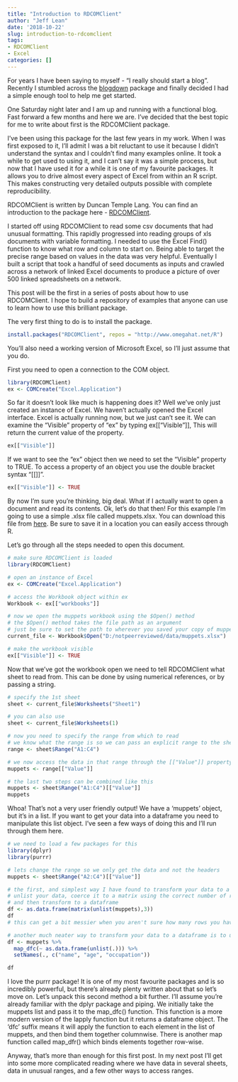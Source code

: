 ```yaml
---
title: "Introduction to RDCOMClient"
author: "Jeff Lean"
date: '2018-10-22'
slug: introduction-to-rdcomclient
tags:
- RDCOMClient
- Excel
categories: []
---
```


For years I have been saying to myself - "I really should start a blog". Recently I stumbled across the [blogdown](https://bookdown.org/yihui/blogdown/) package and finally decided I had a simple enough tool to help me get started.

One Saturday night later and I am up and running with a functional blog. Fast forward a few months and here we are. I've decided that the best topic for me to write about first is the RDCOMClient package.

I've been using this package for the last few years in my work. When I was first exposed to it, I'll admit I was a bit reluctant to use it because I didn't understand the syntax and I couldn't find many examples online. It took a while to get used to using it, and I can't say it was a simple process, but now that I have used it for a while it is one of my favourite packages. It allows you to drive almost every aspect of Excel from within an R script. This makes constructing very detailed outputs possible with complete reproducibility.

RDCOMClient is written by Duncan Temple Lang. You can find an introduction to the package here - [RDCOMClient](http://www.omegahat.net/RDCOMClient/Docs/introduction.html). 

I started off using RDCOMClient to read some csv documents that had unusual formatting. This rapidly progressed into reading groups of xls documents with variable formatting. I needed to use the Excel Find() function to know what row and column to start on. Being able to target the precise range based on values in the data was very helpful. Eventually I built a script that took a handful of seed documents as inputs and crawled across a network of linked Excel documents to produce a picture of over 500 linked spreadsheets on a network.

This post will be the first in a series of posts about how to use RDCOMClient. I hope to build a repository of examples that anyone can use to learn how to use this brilliant package.

The very first thing to do is to install the package.

```r
install.packages("RDCOMClient", repos = "http://www.omegahat.net/R")
```

You'll also need a working version of Microsoft Excel, so I'll just assume that you do. 

First you need to open a connection to the COM object.

```r
library(RDCOMClient)
ex <- COMCreate("Excel.Application")
```

So far it doesn't look like much is happening does it? Well we've only just created an instance of Excel. We haven't actually opened the Excel interface. Excel is actually running now, but we just can't see it. We can examine the "Visible" property of "ex" by typing 
ex[["Visible"]], This will return the current value of the property.

```r
ex[["Visible"]]
```


If we want to see the "ex" object then we need to set the "Visible" property to TRUE. To access a property of an object you use the double bracket syntax "[[]]". 


```r
ex[["Visible"]] <- TRUE
```



By now I'm sure you're thinking, big deal. What if I actually want to open a document and read its contents. Ok, let's do that then! For this example I'm going to use a simple .xlsx file called muppets.xlsx. You can download this file from [here](https://github.com/notpeerreviewed/notpeerreviewed/tree/master/data). Be sure to save it in a location you can easily access through R. 

Let's go through all the steps needed to open this document.


```r
# make sure RDCOMClient is loaded
library(RDCOMClient)

# open an instance of Excel
ex <- COMCreate("Excel.Application")

# access the Workbook object within ex
Workbook <- ex[["workbooks"]]

# now we open the muppets workbook using the $Open() method
# the $Open() method takes the file path as an argument
# just be sure to set the path to wherever you saved your copy of muppets.xlsx
current_file <- Workbook$Open("D:/notpeerreviewed/data/muppets.xlsx")

# make the workbook visible
ex[["Visible"]] <- TRUE
```

Now that we've got the workbook open we need to tell RDCOMClient what sheet to read from. This can be done by using numerical references, or by passing a string.


```r
# specify the 1st sheet
sheet <- current_file$Worksheets("Sheet1")

# you can also use
sheet <- current_file$Worksheets(1)

# now you need to specify the range from which to read
# we know what the range is so we can pass an explicit range to the sheet object
range <- sheet$Range("A1:C4")

# we now access the data in that range through the [["Value"]] property
muppets <- range[["Value"]]

# the last two steps can be combined like this
muppets <- sheet$Range("A1:C4")[["Value"]]
muppets

```

Whoa! That's not a very user friendly output! We have a 'muppets' object, but it's in a list. If you want to get your data into a dataframe you need to manipulate this list object. I've seen a few ways of doing this and I'll run through them here.

```r
# we need to load a few packages for this
library(dplyr)
library(purrr)

# lets change the range so we only get the data and not the headers
muppets <- sheet$Range("A2:C4")[["Value"]]

# the first, and simplest way I have found to transform your data to a dataframe is to
# unlist your data, coerce it to a matrix using the correct number of rows and columns
# and then transform to a dataframe
df <- as.data.frame(matrix(unlist(muppets),3))
df
# this can get a bit messier when you aren't sure how many rows you have

# another much neater way to transform your data to a dataframe is to use the purrr package
df <- muppets %>%
  map_dfc(~ as.data.frame(unlist(.))) %>%
  setNames(., c("name", "age", "occupation"))

df

```

I love the purrr package! It is one of my most favourite packages and is so incredibly powerful, but there's already plenty written about that so let's move on. Let's unpack this second method a bit further. I'll assume you're already familiar with the dplyr package and piping. We initially take the muppets list and pass it to the map_dfc() function. This function is a more modern version of the lapply function but it returns a dataframe object. The 'dfc' suffix means it will apply the function to each element in the list of muppets, and then bind them together columnwise. There is another map function called map_dfr() which binds elements together row-wise.

Anyway, that's more than enough for this first post. In my next post I'll get into some more complicated reading where we have data in several sheets, data in unusual ranges, and a few other ways to access ranges.






